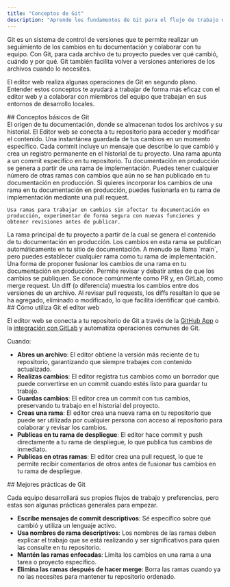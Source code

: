 ```yaml
---
title: "Conceptos de Git"
description: "Aprende los fundamentos de Git para el flujo de trabajo de documentación como código"
---
```


Git es un sistema de control de versiones que te permite realizar un seguimiento de los cambios en tu documentación y colaborar con tu equipo. Con Git, para cada archivo de tu proyecto puedes ver qué cambió, cuándo y por qué. Git también facilita volver a versiones anteriores de los archivos cuando lo necesites.

El editor web realiza algunas operaciones de Git en segundo plano. Entender estos conceptos te ayudará a trabajar de forma más eficaz con el editor web y a colaborar con miembros del equipo que trabajan en sus entornos de desarrollo locales.

<div id="core-git-concepts">
  ## Conceptos básicos de Git
</div>

<AccordionGroup>
  <Accordion title="Repository">
    El origen de tu documentación, donde se almacenan todos los archivos y su historial. El Editor web se conecta a tu repositorio para acceder y modificar el contenido.
  </Accordion>

  <Accordion title="Commit">
    Una instantánea guardada de tus cambios en un momento específico. Cada commit incluye un mensaje que describe lo que cambió y crea un registro permanente en el historial de tu proyecto.
  </Accordion>

  <Accordion title="Branch">
    Una rama apunta a un commit específico en tu repositorio. Tu documentación en producción se genera a partir de una rama de implementación. Puedes tener cualquier número de otras ramas con cambios que aún no se han publicado en tu documentación en producción. Si quieres incorporar los cambios de una rama en tu documentación en producción, puedes fusionarla en tu rama de implementación mediante una pull request.

    Usa ramas para trabajar en cambios sin afectar tu documentación en producción, experimentar de forma segura con nuevas funciones y obtener revisiones antes de publicar.
  </Accordion>

  <Accordion title="Deployment branch">
    La rama principal de tu proyecto a partir de la cual se genera el contenido de tu documentación en producción. Los cambios en esta rama se publican automáticamente en tu sitio de documentación. A menudo se llama `main`, pero puedes establecer cualquier rama como tu rama de implementación.
  </Accordion>

  <Accordion title="Pull request">
    Una forma de proponer fusionar los cambios de una rama en tu documentación en producción. Permite revisar y debatir antes de que los cambios se publiquen. Se conoce comúnmente como PR y, en GitLab, como merge request.
  </Accordion>

  <Accordion title="Diff">
    Un diff (o diferencia) muestra los cambios entre dos versiones de un archivo. Al revisar pull requests, los diffs resaltan lo que se ha agregado, eliminado o modificado, lo que facilita identificar qué cambió.
  </Accordion>
</AccordionGroup>

<div id="how-the-web-editor-uses-git">
  ## Cómo utiliza Git el editor web
</div>

El editor web se conecta a tu repositorio de Git a través de la [GitHub App](/es/settings/github) o la [integración con GitLab](/es/settings/gitlab) y automatiza operaciones comunes de Git.

Cuando:

* **Abres un archivo**: El editor obtiene la versión más reciente de tu repositorio, garantizando que siempre trabajes con contenido actualizado.
* **Realizas cambios**: El editor registra tus cambios como un borrador que puede convertirse en un commit cuando estés listo para guardar tu trabajo.
* **Guardas cambios**: El editor crea un commit con tus cambios, preservando tu trabajo en el historial del proyecto.
* **Creas una rama**: El editor crea una nueva rama en tu repositorio que puede ser utilizada por cualquier persona con acceso al repositorio para colaborar y revisar los cambios.
* **Publicas en tu rama de despliegue**: El editor hace commit y push directamente a tu rama de despliegue, lo que publica tus cambios de inmediato.
* **Publicas en otras ramas**: El editor crea una pull request, lo que te permite recibir comentarios de otros antes de fusionar tus cambios en tu rama de despliegue.

<div id="git-best-practices">
  ## Mejores prácticas de Git
</div>

Cada equipo desarrollará sus propios flujos de trabajo y preferencias, pero estas son algunas prácticas generales para empezar.

* **Escribe mensajes de commit descriptivos**: Sé específico sobre qué cambió y utiliza un lenguaje activo.
* **Usa nombres de rama descriptivos**: Los nombres de las ramas deben explicar el trabajo que se está realizando y ser significativos para quien las consulte en tu repositorio.
* **Mantén las ramas enfocadas**: Limita los cambios en una rama a una tarea o proyecto específico.
* **Elimina las ramas después de hacer merge**: Borra las ramas cuando ya no las necesites para mantener tu repositorio ordenado.
